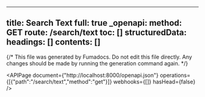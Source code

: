 <!-- AUTO-GENERATED: fumadocs-openapi (safe to overwrite) -->

---
title: Search Text
full: true
_openapi:
  method: GET
  route: /search/text
  toc: []
  structuredData:
    headings: []
    contents: []
---

{/* This file was generated by Fumadocs. Do not edit this file directly. Any changes should be made by running the generation command again. */}

<APIPage document={"http://localhost:8000/openapi.json"} operations={[{"path":"/search/text","method":"get"}]} webhooks={[]} hasHead={false} />